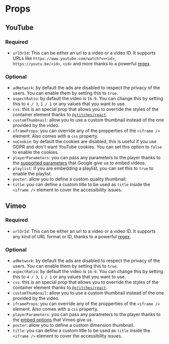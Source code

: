 # Props

## YouTube

### Required

- `urlOrId`: This can be either an url to a video or a video ID. It supports URLs like `https://www.youtube.com/watch?v=<id>`, `https://youtu.be/<id>`, `<id>` and more thanks to a powerful [regex](https://github.com/danestves/lite-embed/blob/canary/packages/utils/src/get-youtube-id.ts).

### Optional

- `adNetwork`: by default the ads are disabled to respect the privacy of the users. You can enable them by setting this to `true`.
- `aspectRatio`: by default the video is `16:9`. You can change this by setting this to `4 / 3`, `1 / 1` or any values that you want to use.
- `css`: this is an special prop that allows you to override the styles of the container element thanks to [`@stitches/react`](https://stitches.dev/).
- `customThumbnail`: allow you to use a custom thumbnail instead of the one provided by the video.
- `iframeProps`: you can override any of the propperties of the `<iframe />` element. Also comes with a `css` property.
- `noCookie`: by default the cookies are disabled, this is useful if you use GDPR and don't want YouTube cookies. You can set this option to `false` to enable the cookies.
- `playerParameters`: you can pass any parameters to the player thanks to the [supported parameters](https://developers.google.com/youtube/player_parameters#Parameters) that Google give us to embed videos.
- `playlist`: if you are embedding a playlist, you can set this to `true` to enable the playlist.
- `poster`: allow you to define a custom quality thumbnail.
- `title`: you can define a custom title to be used as `title` inside the `<iframe />` element to cover the accessibility issues.

## Vimeo

### Required

- `urlOrId`: This can be either an url to a video or a video ID. It supports any kind of URL format or ID, thanks to a powerful [regex](https://github.com/danestves/lite-embed/blob/canary/packages/utils/src/get-vimeo-id.ts).

### Optional

- `adNetwork`: by default the ads are disabled to respect the privacy of the users. You can enable them by setting this to `true`.
- `aspectRatio`: by default the video is `16:9`. You can change this by setting this to `4 / 3`, `1 / 1` or any values that you want to use.
- `css`: this is an special prop that allows you to override the styles of the container element thanks to [`@stitches/react`](https://stitches.dev/).
- `customThumbnail`: allow you to use a custom thumbnail instead of the one provided by the video.
- `iframeProps`: you can override any of the propperties of the `<iframe />` element. Also comes with a `css` property.
- `playerParameters`: you can pass any parameters to the player thanks to the [embed options](https://developer.vimeo.com/player/sdk/embed) that Vimeo give us.
- `poster`: allow you to define a custom dimension thumbnail.
- `title`: you can define a custom title to be used as `title` inside the `<iframe />` element to cover the accessibility issues.
